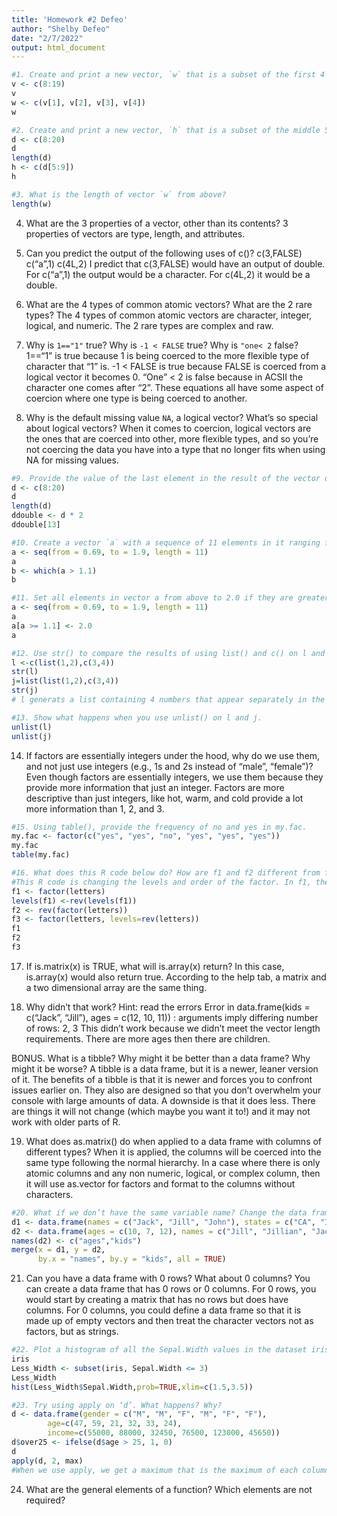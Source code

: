 ```yaml
---
title: 'Homework #2 Defeo'
author: "Shelby Defeo"
date: "2/7/2022"
output: html_document
---
```



```r
#1. Create and print a new vector, `w` that is a subset of the first 4 elements of vector `v`, where `v <- c(8:19)`
v <- c(8:19)
v
w <- c(v[1], v[2], v[3], v[4])
w
```

```r
#2. Create and print a new vector, `h` that is a subset of the middle 5 elements of vector `d`, where `d <- c(8:20)`
d <- c(8:20)
d
length(d)
h <- c(d[5:9])
h
```

```r
#3. What is the length of vector `w` from above?
length(w)
```
4. What are the 3 properties of a vector, other than its contents?
3 properties of vectors are type, length, and attributes.

5. Can you predict the output of the following uses of c()? c(3,FALSE) c("a",1) c(4L,2)
I predict that c(3,FALSE) would have an output of double. For c("a",1) the output would be a character. For c(4L,2) it would be a double.

6. What are the 4 types of common atomic vectors? What are the 2 rare types?
The 4 types of common atomic vectors are character, integer, logical, and numeric. The 2 rare types are complex and raw.

7. Why is `1=="1"` true? Why is `-1 < FALSE` true? Why is `"one< 2 ` false?
1=="1" is true because 1 is being coerced to the more flexible type of character that "1" is. -1 < FALSE is true because FALSE is coerced from a logical vector it becomes 0. "One" < 2 is false because in ACSII the character one comes after "2". These equations all have some aspect of coercion where one type is being coerced to another.

8. Why is the default missing value `NA`, a logical vector? What's so special about logical vectors?
When it comes to coercion, logical vectors are the ones that are coerced into other, more flexible types, and so you're not coercing the data you have into a type that no longer fits when using NA for missing values.

```r
#9. Provide the value of the last element in the result of the vector operation `d * 2` from the vectors defined above.
d <- c(8:20)
d
length(d)
ddouble <- d * 2
ddouble[13]
```

```r
#10. Create a vector `a` with a sequence of 11 elements in it ranging from 0.6 to 1.9. Create another, logical vector `b` that identifies which elements in `a` are *greater than or equal to* `1.1`. Print your results.
a <- seq(from = 0.69, to = 1.9, length = 11)
a
b <- which(a > 1.1)
b
```

```r
#11. Set all elements in vector a from above to 2.0 if they are greater than or equal to 1.1.
a <- seq(from = 0.69, to = 1.9, length = 11)
a
a[a >= 1.1] <- 2.0
a
```

```r
#12. Use str() to compare the results of using list() and c() on l and j for: l <-c(list(1,2),c(3,4)) and j=list(list(1,2),c(3,4))
l <-c(list(1,2),c(3,4))
str(l)
j=list(list(1,2),c(3,4))
str(j)
# l generats a list containing 4 numbers that appear separately in the order they were listed, while j generates a list of 2 with numbers 1 and 2 and then a set of numbers. 
```

```r
#13. Show what happens when you use unlist() on l and j.
unlist(l)
unlist(j)
```
14. If factors are essentially integers under the hood, why do we use them, and not just use integers (e.g., 1s and 2s instead of “male”, “female”)?
Even though factors are essentially integers, we use them because they provide more information that just an integer. Factors are more descriptive than just integers, like hot, warm, and cold provide a lot more information than 1, 2, and 3.

```r
#15. Using table(), provide the frequency of no and yes in my.fac.
my.fac <- factor(c("yes", "yes", "no", "yes", "yes", "yes"))
my.fac
table(my.fac)
```




```r
#16. What does this R code below do? How are f1 and f2 different from f3?
#This R code is changing the levels and order of the factor. In f1, the levels and the order are changed. In f2, the order is changed but the levels stay the same. In f3, the levels are changed but the order stays the same. In f1 and f2, the order is being changed while it is not being changed in f3.
f1 <- factor(letters)
levels(f1) <-rev(levels(f1))
f2 <- rev(factor(letters))
f3 <- factor(letters, levels=rev(letters))
f1
f2
f3
```

17. If is.matrix(x) is TRUE, what will is.array(x) return?
In this case, is.array(x) would also return true. According to the help tab, a matrix and a two dimensional array are the same thing.

18. Why didn’t that work? Hint: read the errors
Error in data.frame(kids = c("Jack", "Jill"), ages = c(12, 10, 11)) : 
  arguments imply differing number of rows: 2, 3
This didn't work because we didn't meet the vector length requirements. There are more ages then there are children.

BONUS. What is a tibble? Why might it be better than a data frame? Why might it be worse?
A tibble is a data frame, but it is a newer, leaner version of it. The benefits of a tibble is that it is newer and forces you to confront issues earlier on. They also are designed so that you don't overwhelm your console with large amounts of data. A downside is that it does less. There are things it will not change (which maybe you want it to!) and it may not work with older parts of R.

19. What does as.matrix() do when applied to a data frame with columns of different types?
When it is applied, the columns will be coerced into the same type following the normal hierarchy. In a case where there is only atomic columns and any non numeric, logical, or complex column, then it will use as.vector for factors and format to the columns without characters.

```r
#20. What if we don’t have the same variable name? Change the data frame variables names using names(d2) <- c("ages","kids"). Then, use the help documentation to merge d1 and d2. Print your results.
d1 <- data.frame(names = c("Jack", "Jill", "John"), states = c("CA", "IL", "IL"))
d2 <- data.frame(ages = c(10, 7, 12), names = c("Jill", "Jillian", "Jack"))
names(d2) <- c("ages","kids")
merge(x = d1, y = d2,   
      by.x = "names", by.y = "kids", all = TRUE)
```
21. Can you have a data frame with 0 rows? What about 0 columns?
You can create a data frame that has 0 rows or 0 columns. For 0 rows, you would start by creating a matrix that has no rows but does have columns. For 0 columns, you could define a data frame so that it is made up of empty vectors and then treat the character vectors not as factors, but as strings.

```r
#22. Plot a histogram of all the Sepal.Width values in the dataset iris that are less than or equal to 3.0.
iris
Less_Width <- subset(iris, Sepal.Width <= 3)
Less_Width
hist(Less_Width$Sepal.Width,prob=TRUE,xlim=c(1.5,3.5))
```

```r
#23. Try using apply on ‘d’. What happens? Why?
d <- data.frame(gender = c("M", "M", "F", "M", "F", "F"),
        age=c(47, 59, 21, 32, 33, 24),
        income=c(55000, 88000, 32450, 76500, 123000, 45650))
d$over25 <- ifelse(d$age > 25, 1, 0)
d
apply(d, 2, max)
#When we use apply, we get a maximum that is the maximum of each column, but not the maximum of all things across a row. This happens because the 2 in our code tells it to act on each column and the max is asking it to return the maximum for each column.
```

24. What are the general elements of a function? Which elements are not required?
